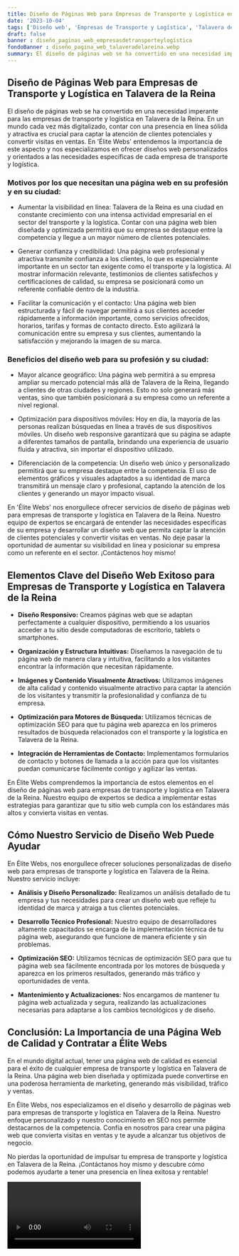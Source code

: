 ```yaml
---
title: Diseño de Páginas Web para Empresas de Transporte y Logística en Talavera de la Reina
date: '2023-10-04'
tags: ['Diseño web', 'Empresas de Transporte y Logística', 'Talavera de la Reina']
draft: false
banner : diseño_paginas_web_empresasdetransporteylogística
fondoBanner : diseño_pagina_web_talaveradelareina.webp
summary: El diseño de páginas web se ha convertido en una necesidad imperante para las empresas de transporte y logística en Talavera de la Reina. En un mundo cada vez más digitalizado, contar con una presencia en línea sólida y atractiva es crucial para captar la atención de clientes potenciales y convertir visitas en ventas. En 'Élite Webs' entendemos la importancia de este aspecto y nos especializamos en ofrecer diseños web personalizados y orientados a las necesidades específicas de cada empresa de transporte y logística.
---
```


## Diseño de Páginas Web para Empresas de Transporte y Logística en Talavera de la Reina

El diseño de páginas web se ha convertido en una necesidad imperante para las empresas de transporte y logística en Talavera de la Reina. En un mundo cada vez más digitalizado, contar con una presencia en línea sólida y atractiva es crucial para captar la atención de clientes potenciales y convertir visitas en ventas. En 'Élite Webs' entendemos la importancia de este aspecto y nos especializamos en ofrecer diseños web personalizados y orientados a las necesidades específicas de cada empresa de transporte y logística.

### Motivos por los que necesitan una página web en su profesión y en su ciudad:

- Aumentar la visibilidad en línea: Talavera de la Reina es una ciudad en constante crecimiento con una intensa actividad empresarial en el sector del transporte y la logística. Contar con una página web bien diseñada y optimizada permitirá que su empresa se destaque entre la competencia y llegue a un mayor número de clientes potenciales.

- Generar confianza y credibilidad: Una página web profesional y atractiva transmite confianza a los clientes, lo que es especialmente importante en un sector tan exigente como el transporte y la logística. Al mostrar información relevante, testimonios de clientes satisfechos y certificaciones de calidad, su empresa se posicionará como un referente confiable dentro de la industria.

- Facilitar la comunicación y el contacto: Una página web bien estructurada y fácil de navegar permitirá a sus clientes acceder rápidamente a información importante, como servicios ofrecidos, horarios, tarifas y formas de contacto directo. Esto agilizará la comunicación entre su empresa y sus clientes, aumentando la satisfacción y mejorando la imagen de su marca.

### Beneficios del diseño web para su profesión y su ciudad:

- Mayor alcance geográfico: Una página web permitirá a su empresa ampliar su mercado potencial más allá de Talavera de la Reina, llegando a clientes de otras ciudades y regiones. Esto no solo generará más ventas, sino que también posicionará a su empresa como un referente a nivel regional.

- Optimización para dispositivos móviles: Hoy en día, la mayoría de las personas realizan búsquedas en línea a través de sus dispositivos móviles. Un diseño web responsive garantizará que su página se adapte a diferentes tamaños de pantalla, brindando una experiencia de usuario fluida y atractiva, sin importar el dispositivo utilizado.

- Diferenciación de la competencia: Un diseño web único y personalizado permitirá que su empresa destaque entre la competencia. El uso de elementos gráficos y visuales adaptados a su identidad de marca transmitirá un mensaje claro y profesional, captando la atención de los clientes y generando un mayor impacto visual.

En 'Élite Webs' nos enorgullece ofrecer servicios de diseño de páginas web para empresas de transporte y logística en Talavera de la Reina. Nuestro equipo de expertos se encargará de entender las necesidades específicas de su empresa y desarrollar un diseño web que permita captar la atención de clientes potenciales y convertir visitas en ventas. No deje pasar la oportunidad de aumentar su visibilidad en línea y posicionar su empresa como un referente en el sector. ¡Contáctenos hoy mismo!

<GifSeo />

<Cta />

## Elementos Clave del Diseño Web Exitoso para Empresas de Transporte y Logística en Talavera de la Reina

- **Diseño Responsivo:** Creamos páginas web que se adaptan perfectamente a cualquier dispositivo, permitiendo a los usuarios acceder a tu sitio desde computadoras de escritorio, tablets o smartphones.

- **Organización y Estructura Intuitivas:** Diseñamos la navegación de tu página web de manera clara y intuitiva, facilitando a los visitantes encontrar la información que necesitan rápidamente.

- **Imágenes y Contenido Visualmente Atractivos:** Utilizamos imágenes de alta calidad y contenido visualmente atractivo para captar la atención de los visitantes y transmitir la profesionalidad y confianza de tu empresa.

- **Optimización para Motores de Búsqueda:** Utilizamos técnicas de optimización SEO para que tu página web aparezca en los primeros resultados de búsqueda relacionados con el transporte y la logística en Talavera de la Reina.

- **Integración de Herramientas de Contacto:** Implementamos formularios de contacto y botones de llamada a la acción para que los visitantes puedan comunicarse fácilmente contigo y agilizar las ventas.

En Élite Webs comprendemos la importancia de estos elementos en el diseño de páginas web para empresas de transporte y logística en Talavera de la Reina. Nuestro equipo de expertos se dedica a implementar estas estrategias para garantizar que tu sitio web cumpla con los estándares más altos y convierta visitas en ventas.

## Cómo Nuestro Servicio de Diseño Web Puede Ayudar

En Élite Webs, nos enorgullece ofrecer soluciones personalizadas de diseño web para empresas de transporte y logística en Talavera de la Reina. Nuestro servicio incluye:

- **Análisis y Diseño Personalizado:** Realizamos un análisis detallado de tu empresa y tus necesidades para crear un diseño web que refleje tu identidad de marca y atraiga a tus clientes potenciales.

- **Desarrollo Técnico Profesional:** Nuestro equipo de desarrolladores altamente capacitados se encarga de la implementación técnica de tu página web, asegurando que funcione de manera eficiente y sin problemas.

- **Optimización SEO:** Utilizamos técnicas de optimización SEO para que tu página web sea fácilmente encontrada por los motores de búsqueda y aparezca en los primeros resultados, generando más tráfico y oportunidades de venta.

- **Mantenimiento y Actualizaciones:** Nos encargamos de mantener tu página web actualizada y segura, realizando las actualizaciones necesarias para adaptarse a los cambios tecnológicos y de diseño.

## Conclusión: La Importancia de una Página Web de Calidad y Contratar a Élite Webs

En el mundo digital actual, tener una página web de calidad es esencial para el éxito de cualquier empresa de transporte y logística en Talavera de la Reina. Una página web bien diseñada y optimizada puede convertirse en una poderosa herramienta de marketing, generando más visibilidad, tráfico y ventas.

En Élite Webs, nos especializamos en el diseño y desarrollo de páginas web para empresas de transporte y logística en Talavera de la Reina. Nuestro enfoque personalizado y nuestro conocimiento en SEO nos permite destacarnos de la competencia. Confía en nosotros para crear una página web que convierta visitas en ventas y te ayude a alcanzar tus objetivos de negocio.

No pierdas la oportunidad de impulsar tu empresa de transporte y logística en Talavera de la Reina. ¡Contáctanos hoy mismo y descubre cómo podemos ayudarte a tener una presencia en línea exitosa y rentable!

<Video />

<CtaBot job='Empresas de Transporte y Logística' city='Talavera de la Reina'/>

<Gmaps query='Talavera de la Reina+españa+maps' />